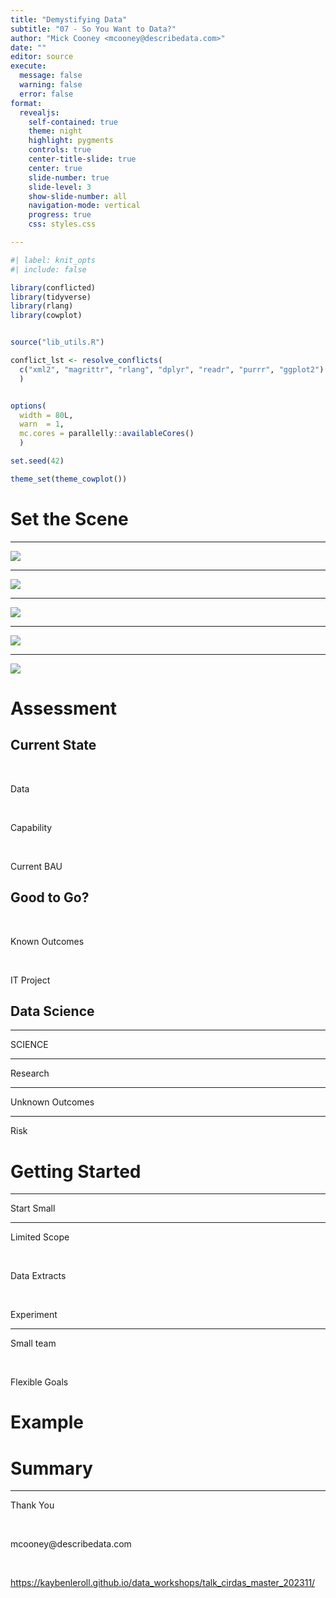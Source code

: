 ```yaml
---
title: "Demystifying Data"
subtitle: "07 - So You Want to Data?"
author: "Mick Cooney <mcooney@describedata.com>"
date: ""
editor: source
execute:
  message: false
  warning: false
  error: false
format:
  revealjs:
    self-contained: true
    theme: night
    highlight: pygments
    controls: true
    center-title-slide: true
    center: true
    slide-number: true
    slide-level: 3
    show-slide-number: all
    navigation-mode: vertical
    progress: true
    css: styles.css

---
```



```r
#| label: knit_opts
#| include: false

library(conflicted)
library(tidyverse)
library(rlang)
library(cowplot)


source("lib_utils.R")

conflict_lst <- resolve_conflicts(
  c("xml2", "magrittr", "rlang", "dplyr", "readr", "purrr", "ggplot2")
  )


options(
  width = 80L,
  warn  = 1,
  mc.cores = parallelly::availableCores()
  )

set.seed(42)

theme_set(theme_cowplot())
```


# Set the Scene

---

![](img/data_new_oil.png)

---

![](img/leeroy.png)

---

![](img/bacon_studio.jpg)

---

![](img/churchill_planning.png)

---

![](img/chemical_brothers.png)


# Assessment

## Current State

\

Data

\

Capability

\

Current BAU


## Good to Go?

\

Known Outcomes

\

IT Project


## Data Science

---

SCIENCE

---

Research

---

Unknown Outcomes

---

Risk


# Getting Started

---

Start Small

---

Limited Scope

\

Data Extracts

\

Experiment

---

Small team

\

Flexible Goals



# Example


# Summary

---

Thank You

\

mcooney@describedata.com

\

<https://kaybenleroll.github.io/data_workshops/talk_cirdas_master_202311/>
